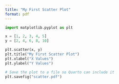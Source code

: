 ```yaml
---
title: "My First Scatter Plot"
format: pdf
---
```




```python
import matplotlib.pyplot as plt

x = [1, 2, 3, 4, 5]
y = [2, 4, 6, 8, 10]

plt.scatter(x, y)
plt.title("My First Scatter Plot")
plt.xlabel("X Values")
plt.ylabel("Y Values")

# Save the plot to a file so Quarto can include it
plt.savefig("scatter.pdf")  
```
